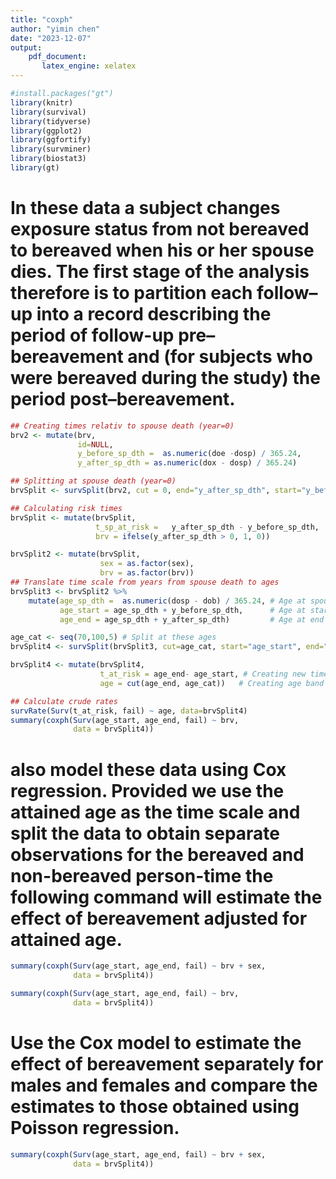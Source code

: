 ```yaml
---
title: "coxph"
author: "yimin chen"
date: "2023-12-07"
output:
    pdf_document:
       latex_engine: xelatex
---
```




```r
#install.packages("gt")
library(knitr)
library(survival)
library(tidyverse)
library(ggplot2)
library(ggfortify)
library(survminer)
library(biostat3)
library(gt)
```
# In these data a subject changes exposure status from not bereaved to bereaved when his or her spouse dies. The first stage of the analysis therefore is to partition each follow–up into a record describing the period of follow-up pre–bereavement and (for subjects who were bereaved during the study) the period post–bereavement.

```r
## Creating times relativ to spouse death (year=0)
brv2 <- mutate(brv,
               id=NULL,
               y_before_sp_dth =  as.numeric(doe -dosp) / 365.24,
               y_after_sp_dth = as.numeric(dox - dosp) / 365.24)

## Splitting at spouse death (year=0)
brvSplit <- survSplit(brv2, cut = 0, end="y_after_sp_dth", start="y_before_sp_dth", id="id",event="fail")

## Calculating risk times
brvSplit <- mutate(brvSplit,
                   t_sp_at_risk =   y_after_sp_dth - y_before_sp_dth,
                   brv = ifelse(y_after_sp_dth > 0, 1, 0))


```


```r
brvSplit2 <- mutate(brvSplit,
                    sex = as.factor(sex),
                    brv = as.factor(brv))
## Translate time scale from years from spouse death to ages
brvSplit3 <- brvSplit2 %>%
    mutate(age_sp_dth =  as.numeric(dosp - dob) / 365.24, # Age at spouse death
           age_start = age_sp_dth + y_before_sp_dth,      # Age at start of timeband
           age_end = age_sp_dth + y_after_sp_dth)         # Age at end of timeband

age_cat <- seq(70,100,5) # Split at these ages
brvSplit4 <- survSplit(brvSplit3, cut=age_cat, start="age_start", end="age_end", event="fail", zero = 0)

brvSplit4 <- mutate(brvSplit4,
                    t_at_risk = age_end- age_start, # Creating new time at risk
                    age = cut(age_end, age_cat))   # Creating age band category

## Calculate crude rates
survRate(Surv(t_at_risk, fail) ~ age, data=brvSplit4)
summary(coxph(Surv(age_start, age_end, fail) ~ brv,
              data = brvSplit4))
```

# also model these data using Cox regression. Provided we use the attained age as the time scale and split the data to obtain separate observations for the bereaved and non-bereaved person-time the following command will estimate the effect of bereavement adjusted for attained age.
```r
summary(coxph(Surv(age_start, age_end, fail) ~ brv + sex,
              data = brvSplit4))

summary(coxph(Surv(age_start, age_end, fail) ~ brv,
              data = brvSplit4))
```

# Use the Cox model to estimate the effect of bereavement separately for males and females and compare the estimates to those obtained using Poisson regression.
```r

summary(coxph(Surv(age_start, age_end, fail) ~ brv + sex,
              data = brvSplit4))
```

